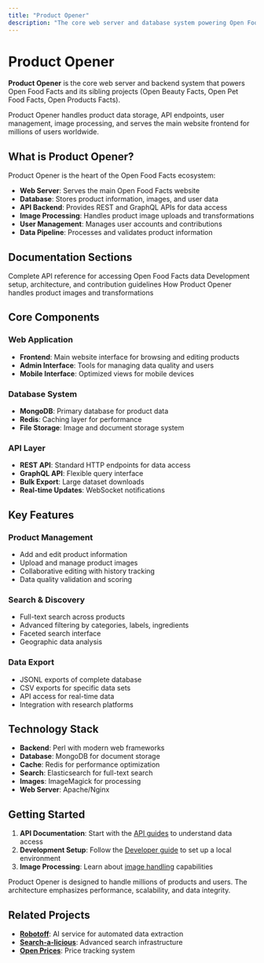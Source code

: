 ```yaml
---
title: "Product Opener"
description: "The core web server and database system powering Open Food Facts. Learn about the backend infrastructure, API, and database architecture."
---
```



# Product Opener

**Product Opener** is the core web server and backend system that powers Open Food Facts and its sibling projects (Open Beauty Facts, Open Pet Food Facts, Open Products Facts).

<Callout type="info">
Product Opener handles product data storage, API endpoints, user management, image processing, and serves the main website frontend for millions of users worldwide.
</Callout>

## What is Product Opener?

Product Opener is the heart of the Open Food Facts ecosystem:

- **Web Server**: Serves the main Open Food Facts website
- **Database**: Stores product information, images, and user data
- **API Backend**: Provides REST and GraphQL APIs for data access
- **Image Processing**: Handles product image uploads and transformations
- **User Management**: Manages user accounts and contributions
- **Data Pipeline**: Processes and validates product information

## Documentation Sections

<Cards>
  <Card href="/docs/Product-Opener/api" title="API Documentation">
    Complete API reference for accessing Open Food Facts data
  </Card>
  <Card href="/docs/Product-Opener/dev" title="Developer Guide">
    Development setup, architecture, and contribution guidelines
  </Card>
  <Card href="/docs/Product-Opener/images" title="Image Processing">
    How Product Opener handles product images and transformations
  </Card>
</Cards>

## Core Components

### Web Application
- **Frontend**: Main website interface for browsing and editing products
- **Admin Interface**: Tools for managing data quality and users
- **Mobile Interface**: Optimized views for mobile devices

### Database System
- **MongoDB**: Primary database for product data
- **Redis**: Caching layer for performance
- **File Storage**: Image and document storage system

### API Layer
- **REST API**: Standard HTTP endpoints for data access
- **GraphQL API**: Flexible query interface
- **Bulk Export**: Large dataset downloads
- **Real-time Updates**: WebSocket notifications

## Key Features

### Product Management
- Add and edit product information
- Upload and manage product images
- Collaborative editing with history tracking
- Data quality validation and scoring

### Search & Discovery
- Full-text search across products
- Advanced filtering by categories, labels, ingredients
- Faceted search interface
- Geographic data analysis

### Data Export
- JSONL exports of complete database
- CSV exports for specific data sets
- API access for real-time data
- Integration with research platforms

## Technology Stack

- **Backend**: Perl with modern web frameworks
- **Database**: MongoDB for document storage
- **Cache**: Redis for performance optimization
- **Search**: Elasticsearch for full-text search
- **Images**: ImageMagick for processing
- **Web Server**: Apache/Nginx

## Getting Started

1. **API Documentation**: Start with the [API guides](/docs/Product-Opener/api) to understand data access
2. **Development Setup**: Follow the [Developer guide](/docs/Product-Opener/dev) to set up a local environment
3. **Image Processing**: Learn about [image handling](/docs/Product-Opener/images) capabilities

<Callout type="tip">
Product Opener is designed to handle millions of products and users. The architecture emphasizes performance, scalability, and data integrity.
</Callout>

## Related Projects

- **[Robotoff](/docs/Robotoff)**: AI service for automated data extraction
- **[Search-a-licious](/docs/Search-a-licious)**: Advanced search infrastructure
- **[Open Prices](/docs/Open-price)**: Price tracking system
